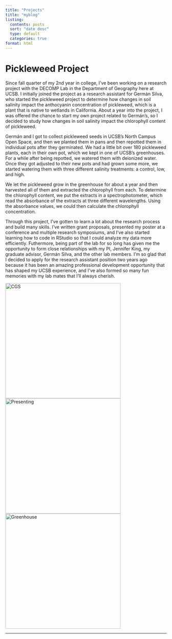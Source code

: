 ```yaml
---
title: "Projects"
title: "myblog"
listing:
  contents: posts
  sort: "date desc"
  type: default
  categories: true
format: html
---
```


<h1>Pickleweed Project</h1>

<p>Since fall quarter of my 2nd year in college, I've been working on a research project with the DECOMP Lab in the Department of Geography here at UCSB. I initially joined the project as a research assistant for Germán Silva, who started the pickleweed project to determine how changes in soil salinity impact the anthocyanin concentration of pickleweed, which is a plant that is native to wetlands in California. About a year into the project, I was offered the chance to start my own project related to Germán's, so I decided to study how changes in soil salinity impact the chlorophyll content of pickleweed.

Germán and I got to collect pickleweed seeds in UCSB's North Campus Open Space, and then we planted them in pans and then repotted them in individual pots after they germinated. We had a little bit over 180 pickleweed plants, each in their own pot, which we kept in one of UCSB's greenhouses. For a while after being repotted, we watered them with deionized water. Once they got adjusted to their new pots and had grown some more, we started watering them with three different salinity treatments: a control, low, and high.

We let the pickleweed grow in the greenhouse for about a year and then harvested all of them and extracted the chlorophyll from each. To determine the chlorophyll content, we put the extracts in a spectrophotometer, which read the absorbance of the extracts at three different wavelengths. Using the absorbance values, we could then calculate the chlorophyll concentration.

Through this project, I've gotten to learn a lot about the research process and build many skills. I've written grant proposals, presented my poster at a conference and multiple research symposiums, and I've also started learning how to code in RStudio so that I could analyze my data more efficiently. Futhermore, being part of the lab for so long has given me the opportunity to form close relationships with my PI, Jennifer King, my graduate advisor, Germán Silva, and the other lab members. I'm so glad that I decided to apply for the research assistant position two years ago because it has been an amazing professional development opportunity that has shaped my UCSB experience, and I've also formed so many fun memories with my lab mates that I'll always cherish.</p>

<p class="center">
  <img src="images/IMG_3037.jpeg" alt="CGS" width="360"/>
  <img src="images/IMG_3621.jpg" alt="Presenting" width="360"/>
  <img src="images/IMG_1948.JPG" alt="Greenhouse" width="360"/>
</p>
---
